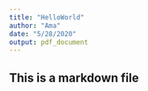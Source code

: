 ```yaml
---
title: "HelloWorld"
author: "Ama"
date: "5/28/2020"
output: pdf_document
---
```

## This is a markdown file